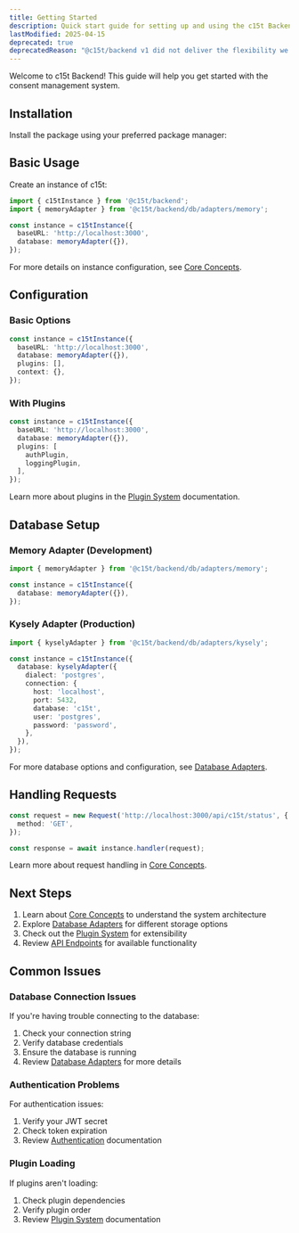 ```yaml
---
title: Getting Started
description: Quick start guide for setting up and using the c15t Backend package, including installation, basic configuration, and common issues.
lastModified: 2025-04-15
deprecated: true
deprecatedReason: "@c15t/backend v1 did not deliver the flexibility we wanted and fell short of our standards. It is now deprecated as we work on a full rewrite, with v2 entering canary soon. This does not affect Consent.io deployments, which remain stable"
---
```



Welcome to c15t Backend! This guide will help you get started with the consent management system.

## Installation

Install the package using your preferred package manager:

<PackageCommandTabs command="@c15t/backend" mode="install" />

## Basic Usage

Create an instance of c15t:

```typescript
import { c15tInstance } from '@c15t/backend';
import { memoryAdapter } from '@c15t/backend/db/adapters/memory';

const instance = c15tInstance({
  baseURL: 'http://localhost:3000',
  database: memoryAdapter({}),
});
```

For more details on instance configuration, see [Core Concepts](./backend/core-concepts#instance-management).

## Configuration

### Basic Options

```typescript
const instance = c15tInstance({
  baseURL: 'http://localhost:3000',
  database: memoryAdapter({}),
  plugins: [],
  context: {},
});
```


### With Plugins

```typescript
const instance = c15tInstance({
  baseURL: 'http://localhost:3000',
  database: memoryAdapter({}),
  plugins: [
    authPlugin,
    loggingPlugin,
  ],
});
```

Learn more about plugins in the [Plugin System](./plugins) documentation.

## Database Setup

### Memory Adapter (Development)

```typescript
import { memoryAdapter } from '@c15t/backend/db/adapters/memory';

const instance = c15tInstance({
  database: memoryAdapter({}),
});
```

### Kysely Adapter (Production)

```typescript
import { kyselyAdapter } from '@c15t/backend/db/adapters/kysely';

const instance = c15tInstance({
  database: kyselyAdapter({
    dialect: 'postgres',
    connection: {
      host: 'localhost',
      port: 5432,
      database: 'c15t',
      user: 'postgres',
      password: 'password',
    },
  }),
});
```

For more database options and configuration, see [Database Adapters](./backend/database-adapters).

## Handling Requests

```typescript
const request = new Request('http://localhost:3000/api/c15t/status', {
  method: 'GET',
});

const response = await instance.handler(request);
```

Learn more about request handling in [Core Concepts](./backend/core-concepts#request-handling).

## Next Steps

1. Learn about [Core Concepts](./backend/core-concepts) to understand the system architecture
2. Explore [Database Adapters](./backend/database-adapters) for different storage options
3. Check out the [Plugin System](./backend/plugins) for extensibility
4. Review [API Endpoints](./backend/endpoints) for available functionality

## Common Issues

### Database Connection Issues

If you're having trouble connecting to the database:
1. Check your connection string
2. Verify database credentials
3. Ensure the database is running
4. Review [Database Adapters](./backend/database-adapters#error-handling) for more details

### Authentication Problems

For authentication issues:
1. Verify your JWT secret
2. Check token expiration
3. Review [Authentication](./backend/authentication#error-handling) documentation

### Plugin Loading

If plugins aren't loading:
1. Check plugin dependencies
2. Verify plugin order
3. Review [Plugin System](./backend/plugins#common-issues) documentation

